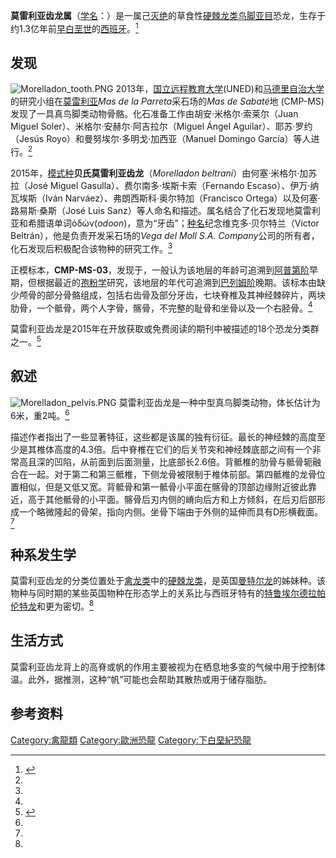 {{automatic taxobox
| fossil_range = [[白垩纪|早白垩世]]，{{fossil range|130}}
| image = Morelladon dorsal vertebrae.PNG
| image_caption = 背椎
| display_parents = 3
| taxon = Morelladon
| authority = Gasulla ''et al.'', 2015
| type_species = '''貝氏莫雷利亞齒龍<br />''Morelladon beltrani'''''
| type_species_authority = Gasulla ''et al.'', 2015
}}

'''莫雷利亚齿龙属'''（[[学名|学名]]：{{lang|la|''Morelladon''}}）是一属己[[灭绝|灭绝]]的草食性[[硬棘龙类|硬棘龙类]][[鸟脚亚目|鸟脚亚目]]恐龙，生存于约1.3亿年前[[白垩纪|早白垩世]]的[[西班牙|西班牙]]。<ref name="gasullaetal15">{{cite journal|doi=10.1371/journal.pone.0144167|pmid=26673161|title=A New Sail-Backed Styracosternan (Dinosauria: Ornithopoda) from the Early Cretaceous of Morella, Spain|journal=PLoS ONE|volume=10|issue=12|pages=e0144167|year=2015|last1=Gasulla|first1=José Miguel|last2=Escaso|first2=Fernando|last3=Narváez|first3=Iván|last4=Ortega|first4=Francisco|last5=Sanz|first5=José Luis|pmc=4691198}}</ref>

== 发现 ==
[[File:Morelladon_tooth.PNG|thumb]] 
2013年，[[国立远程教育大学|国立远程教育大学]](UNED)和[[马德里自治大学|马德里自治大学]]的研究小组在[[莫雷利亚_(卡斯特利翁省)|莫雷利亚]]''Mas de la Parreta''采石场的''Mas de Sabaté''地 (CMP-MS)发现了一具真鸟脚类动物骨骼。化石准备工作由胡安·米格尔·索莱尔（Juan Miguel Soler）、米格尔·安赫尔·阿吉拉尔（Miguel Ángel Aguilar）、耶苏·罗约（Jesús Royo）和曼努埃尔·多明戈·加西亚（Manuel Domingo García）等人进行。<ref name="gasullaetal15"/>

2015年，[[模式种|模式种]]'''贝氏莫雷利亚齿龙'''（''Morelladon beltrani''）由何塞·米格尔·加苏拉（José Miguel Gasulla）、费尔南多·埃斯卡索（Fernando Escaso）、伊万·纳瓦埃斯（Iván Narváez）、弗朗西斯科·奥尔特加（Francisco Ortega）以及何塞·路易斯·桑斯（José Luis Sanz）等人命名和描述。属名结合了化石发现地莫雷利亚和希腊语单词ὀδών(''odoon'')，意为“牙齿”；[[种名|种名]]纪念维克多·贝尔特兰（Victor Beltrán），他是负责开发采石场的''Vega del Moll S.A. Company''公司的所有者，化石发现后积极配合该物种的研究工作。<ref name="gasullaetal15"/>

正模标本，'''CMP-MS-03'''，发现于{{link-en|莫雷利亚组|Arcillas de Morella Formation}}，一般认为该地层的年龄可追溯到[[阿普第阶|阿普第阶]]早期，但根据最近的[[孢粉学|孢粉学]]研究，该地层的年代可追溯到[[巴列姆阶|巴列姆阶]]晚期。该标本由缺少颅骨的部分骨骼组成，包括右齿骨及部分牙齿，七块脊椎及其神经棘碎片，两块肋骨，一个骶骨，两个人字骨，髂骨，不完整的耻骨和坐骨以及一个右胫骨。<ref name="gasullaetal15"/>

莫雷利亚齿龙是2015年在开放获取或免费阅读的期刊中被描述的18个恐龙分类群之一。<ref>{{cite web |title=The Open Access Dinosaurs of 2015 |url=http://blogs.plos.org/paleocomm/2016/01/06/the-open-access-dinosaurs-of-2015/ |publisher=PLOS Paleo |accessdate=2020-07-25 |archive-date=2017-07-15 |archive-url=https://web.archive.org/web/20170715023246/http://blogs.plos.org/paleocomm/2016/01/06/the-open-access-dinosaurs-of-2015/ |dead-url=yes }}</ref>

== 叙述 ==
[[File:Morelladon_pelvis.PNG|thumb]] 
莫雷利亚齿龙是一种中型真鸟脚类动物，体长估计为6米，重2吨。<ref name="gasullaetal15"/>

描述作者指出了一些显著特征，这些都是该属的独有衍征。最长的神经棘的高度至少是其椎体高度的4.3倍。后中脊椎在它们的后关节突和神经棘底部之间有一个非常高且深的凹陷，从前面到后面测量，比底部长2.6倍。背骶椎的肋骨与骶骨轭融合在一起。对于第二和第三骶椎，下侧龙骨被限制于椎体前部。第四骶椎的龙骨位置相似，但是又低又宽。背骶骨和第一骶骨小平面在髂骨的顶部边缘附近彼此靠近，高于其他骶骨的小平面。髂骨后刃内侧的嵴向后方和上方倾斜，在后刃后部形成一个略微隆起的骨架，指向内侧。坐骨下端由于外侧的延伸而具有D形横截面。<ref name="gasullaetal15"/>

==种系发生学==
莫雷利亚齿龙的分类位置处于[[禽龙类|禽龙类]]中的[[硬棘龙类|硬棘龙类]]，是英国[[曼特尔龙|曼特尔龙]]的姊妹种。该物种与同时期的某些英国物种在形态学上的关系比与西班牙特有的[[德拉帕伦特龙属|特鲁埃尔德拉帕伦特龙]]和{{link-en|阿里尼奥谷船首龙|Proa valdearinnoensis}}更为密切。<ref name="gasullaetal15"/>

==生活方式==
莫雷利亚齿龙背上的高脊或帆的作用主要被视为在栖息地多变的气候中用于控制体温。此外，据推测，这种“帆”可能也会帮助其散热或用于储存脂肪。

== 参考资料 ==
{{Reflist}}
{{Ornithopoda|O.}}
{{Taxonbar|from=Q21787543}}



[[Category:禽龍類|Category:禽龍類]]
[[Category:歐洲恐龍|Category:歐洲恐龍]]
[[Category:下白堊紀恐龍|Category:下白堊紀恐龍]]
